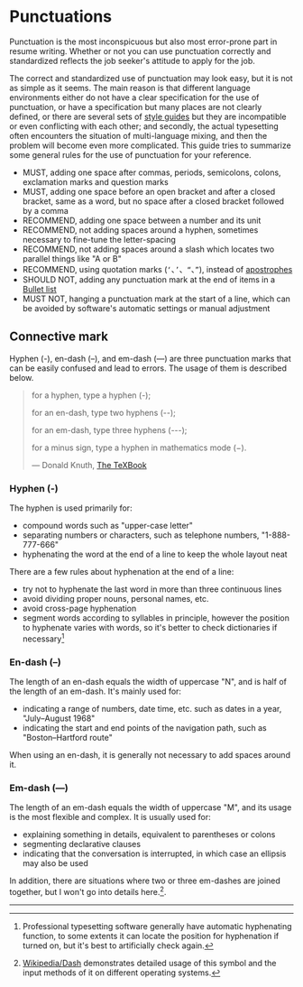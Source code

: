 # Punctuations

Punctuation is the most inconspicuous but also most error-prone part in resume
writing. Whether or not you can use punctuation correctly and standardized
reflects the job seeker's attitude to apply for the job.

The correct and standardized use of punctuation may look easy, but it is not as
simple as it seems. The main reason is that different language environments
either do not have a clear specification for the use of punctuation, or have a
specification but many places are not clearly defined, or there are several sets
of [style guides](https://en.wikipedia.org/wiki/Style_guide) but they are
incompatible or even conflicting with each other; and secondly, the actual
typesetting often encounters the situation of multi-language mixing, and then
the problem will become even more complicated. This guide tries to summarize
some general rules for the use of punctuation for your reference.

- MUST, adding one space after commas, periods, semicolons, colons, exclamation
  marks and question marks
- MUST, adding one space before an open bracket and after a closed bracket, same
  as a word, but no space after a closed bracket followed by a comma
- RECOMMEND, adding one space between a number and its unit
- RECOMMEND, not adding spaces around a hyphen, sometimes necessary to fine-tune
  the letter-spacing
- RECOMMEND, not adding spaces around a slash which locates two parallel things
  like "A or B"
- RECOMMEND, using quotation marks (`‘`、`’`、`“`、`”`), instead of
  [apostrophes](https://en.wikipedia.org/wiki/Apostrophe)
- SHOULD NOT, adding any punctuation mark at the end of items in a [Bullet
  list](<https://en.wikipedia.org/wiki/Bullet_(typography)>)
- MUST NOT, hanging a punctuation mark at the start of a line, which can be
  avoided by software's automatic settings or manual adjustment

## Connective mark

Hyphen (-), en-dash (–), and em-dash (—) are three punctuation marks that can be
easily confused and lead to errors. The usage of them is described below.

> for a hyphen, type a hyphen (-);
>
> for an en-dash, type two hyphens (--);
>
> for an em-dash, type three hyphens (---);
>
> for a minus sign, type a hyphen in mathematics mode ($-$).
>
> — Donald Knuth, [The TeXBook](https://en.wikipedia.org/wiki/Computers_and_Typesetting)

### Hyphen (-)

The hyphen is used primarily for:

- compound words such as "upper-case letter"
- separating numbers or characters, such as telephone numbers, "1-888-777-666"
- hyphenating the word at the end of a line to keep the whole layout neat

There are a few rules about hyphenation at the end of a line:

- try not to hyphenate the last word in more than three continuous lines
- avoid dividing proper nouns, personal names, etc.
- avoid cross-page hyphenation
- segment words according to syllables in principle, however the position to
  hyphenate varies with words, so it's better to check dictionaries if
  necessary[^7]

### En-dash (–)

The length of an en-dash equals the width of uppercase "N", and is half of the
length of an em-dash. It's mainly used for:

- indicating a range of numbers, date time, etc. such as dates in a year, "July–August 1968"
- indicating the start and end points of the navigation path, such as
  "Boston–Hartford route"

When using an en-dash, it is generally not necessary to add spaces around it.

### Em-dash (—)

The length of an em-dash equals the width of uppercase "M", and its usage is the
most flexible and complex. It is usually used for:

- explaining something in details, equivalent to parentheses or colons
- segmenting declarative clauses
- indicating that the conversation is interrupted, in which case an
  ellipsis may also be used

In addition, there are situations where two or three em-dashes are joined
together, but I won't go into details here.[^8].

---

[^7]:
    Professional typesetting software generally have automatic
    hyphenating function, to some extents it can locate the position for
    hyphenation if turned on, but it's best to artificially check
    again.

[^8]:
    [Wikipedia/Dash](https://en.wikipedia.org/wiki/Dash) demonstrates detailed
    usage of this symbol and the input methods of it on different operating
    systems.

